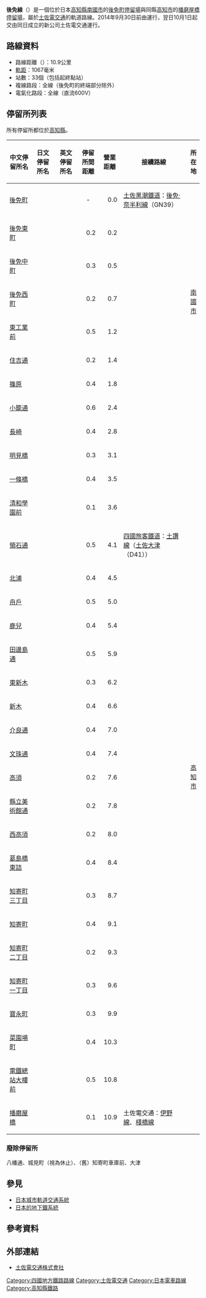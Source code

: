 {{Infobox 鐵道路線
|日文原名=後免線
|平假名=ごめんせん
|羅馬拼音=Gomen sen
|路線名稱=後免線
|路線顏色=#008000
|標誌=
|標誌大小=
|圖片= Tosadentetsu208 at Kitaura and Funato.jpg
|圖片大小=300px
|圖片說明= 沿國道195號線的專用軌道行走的電車
|所在地={{JPN}}[[高知縣|高知縣]]
|種類=[[輕軌|輕軌]]
|路線網=
|起點=[[後免町站|後免町站]]
|終點=[[播磨屋橋停留場|播磨屋橋停留場]]
|站數=33個
|載客量=
|1日使用者人數=
|路線記號=
|路線編號=
|通車=1908年10月31日
|全線通車=1925年2月21日
|擁有者=[[土佐電交通|土佐電交通]]
|營運者=
|車輛基地=參見[[土佐電交通#車輛|土佐電交通#車輛]]一節
|使用車輛=
|路線距離=10.9公里
|軌距=1,067毫米
|軌道數量=[[複線鐵路|複線]]
|電氣化方式=[[直流電|直流電]]600 [[伏特|V]]<br />[[高架電纜|高架電纜]]
|最大坡度=
|最小曲線半徑=
|閉塞方式=
|保安裝置=
|最高速度=
|路線圖={{後免線RDT}}
}}
'''後免線'''（{{jpn|j=後免線|hg=ごめんせん|rm=Gomen sen|f=y}}）是一個位於日本[[高知縣|高知縣]][[南國市|南國市]]的[[後免町站|後免町停留場]]與同縣[[高知市|高知市]]的[[播磨屋橋停留場|播磨屋橋停留場]]，屬於[[土佐電交通|土佐電交通]]的軌道路線。2014年9月30日前由{{link-ja|土佐電氣鐵道|土佐電気鉄道}}運行，翌日10月1日起交由同日成立的新公司土佐電交通運行。

== 路線資料 ==
* 路線距離（{{link-ja|營業距離|営業キロ}}）：10.9公里
* [[軌距|軌距]]：1067毫米
* 站數：33個（包括起終點站）
* 複線路段：全線（後免町的終端部分除外）
* 電氣化路段：全線（直流600V）
== 停留所列表 ==
所有停留所都位於[[高知縣|高知縣]]。
{| class="wikitable" rules="all"
|-
!中文停留所名
!日文停留所名
!英文停留所名
!style="width: 2.5em;"|停留所間距離
!style="width: 2.5em;"|營業距離
!接續路線
!style="width:1em;"|所在地
|-
|[[後免町站|後免町]]
|{{lang|ja|後免町}}
|{{lang|en|Gomemmachi}}
|style="text-align:center;"|-
|style="text-align: right;"|0.0
|[[土佐黑潮鐵道|土佐黑潮鐵道]]：[[後免·奈半利線|後免·奈半利線]]（GN39）
|rowspan="8" style="text-align:center; width:1em;"|[[南國市|南國市]]
|-
|[[後免東町停留場|後免東町]]
|{{lang|ja|後免東町}}
|{{lang|en|Gomen-Higashimachi}}
|style="text-align: right;"|0.2
|style="text-align: right;"|0.2
| 
|-
|[[後免中町停留場|後免中町]]
|{{lang|ja|後免中町}}
|{{lang|en|Gomen-Nakamachi}}
|style="text-align: right;"|0.3
|style="text-align: right;"|0.5
| 
|-
|[[後免西町停留場|後免西町]]
|{{lang|ja|後免西町}}
|{{lang|en|Gomen-Nishimachi}}
|style="text-align: right;"|0.2
|style="text-align: right;"|0.7
| 
|-
|[[東工業前停留場|東工業前]]
|{{lang|ja|東工業前}}
|{{lang|en|Higashi-Kōgyō-mae}}
|style="text-align: right;"|0.5
|style="text-align: right;"|1.2
| 
|-
|[[住吉通停留場|住吉通]]
|{{lang|ja|住吉通}}
|{{lang|en|Sumiyoshi-dōri}}
|style="text-align: right;"|0.2
|style="text-align: right;"|1.4
| 
|-
|[[篠原停留場|篠原]]
|{{lang|ja|篠原}}
|{{lang|en|Shinohara}}
|style="text-align: right;"|0.4
|style="text-align: right;"|1.8
| 
|-
|[[小籠通停留場|小籠通]]
|{{lang|ja|小篭通}}
|{{lang|en|Kogome-dōri}}
|style="text-align: right;"|0.6
|style="text-align: right;"|2.4
| 
|-
|[[長崎停留場|長崎]]
|{{lang|ja|長崎}}
|{{lang|en|Nagasaki}}
|style="text-align: right;"|0.4
|style="text-align: right;"|2.8
| 
|rowspan="25" style="text-align:center; width:1em;"|[[高知市|高知市]]
|-
|[[明見橋停留場|明見橋]]
|{{lang|ja|明見橋}}
|{{lang|en|Myōkenbashi}}
|style="text-align: right;"|0.3
|style="text-align: right;"|3.1
| 
|-
|[[一條橋停留場|一條橋]]
|{{lang|ja|一条橋}}
|{{lang|en|Ichijōbashi}}
|style="text-align: right;"|0.4
|style="text-align: right;"|3.5
| 
|-
|[[清和學園前停留場|清和學園前]]
|{{lang|ja|清和学園前}}
|{{lang|en|Seiwa-Gakuen-mae}}
|style="text-align: right;"|0.1
|style="text-align: right;"|3.6
| 
|-
|[[領石通停留場|領石通]]
|{{lang|ja|領石通}}
|{{lang|en|Ryōseki-dōri}}
|style="text-align: right;"|0.5
|style="text-align: right;"|4.1
|[[四國旅客鐵道|四國旅客鐵道]]：[[土讚線|土讚線]]（[[土佐大津站|土佐大津]]（D41））
|-
|[[北浦停留場|北浦]]
|{{lang|ja|北浦}}
|{{lang|en|Kitaura}}
|style="text-align: right;"|0.4
|style="text-align: right;"|4.5
| 
|-
|[[舟戶停留場|舟戶]]
|{{lang|ja|舟戸}}
|{{lang|en|Funato}}
|style="text-align: right;"|0.5
|style="text-align: right;"|5.0
| 
|-
|[[鹿兒停留場|鹿兒]]
|{{lang|ja|鹿児}}
|{{lang|en|Kako}}
|style="text-align: right;"|0.4
|style="text-align: right;"|5.4
| 
|-
|[[田邊島通停留場|田邊島通]]
|{{lang|ja|田辺島通}}
|{{lang|en|Tabeshima-dōri}}
|style="text-align: right;"|0.5
|style="text-align: right;"|5.9
| 
|-
|[[東新木停留場|東新木]]
|{{lang|ja|東新木}}
|{{lang|en|Higashi-Shingi}}
|style="text-align: right;"|0.3
|style="text-align: right;"|6.2
| 
|-
|[[新木停留場|新木]]
|{{lang|ja|新木}}
|{{lang|en|Shingi}}
|style="text-align: right;"|0.4
|style="text-align: right;"|6.6
| 
|-
|[[介良通停留場|介良通]]
|{{lang|ja|介良通}}
|{{lang|en|Kera-dōri}}
|style="text-align: right;"|0.4
|style="text-align: right;"|7.0
| 
|-
|[[文珠通停留場|文珠通]]
|{{lang|ja|文珠通}}
|{{lang|en|Monju-dōri}}
|style="text-align: right;"|0.4
|style="text-align: right;"|7.4
| 
|-
|[[高須停留場|高須]]
|{{lang|ja|高須}}
|{{lang|en|Takasu}}
|style="text-align: right;"|0.2
|style="text-align: right;"|7.6
| 
|-
|[[縣立美術館通停留場|縣立美術館通]]
|{{lang|ja|県立美術館通}}
|{{lang|en|Kenritsu-Bijutsukan-dōri}}
|style="text-align: right;"|0.2
|style="text-align: right;"|7.8
| 
|-
|[[西高須停留場|西高須]]
|{{lang|ja|西高須}}
|{{lang|en|Nishi-Takasu}}
|style="text-align: right;"|0.2
|style="text-align: right;"|8.0
| 
|-
|[[葛島橋東詰停留場|葛島橋東詰]]
|{{lang|ja|葛島橋東詰}}
|{{lang|en|Kazurashimabashi-Higashizume}}
|style="text-align: right;"|0.4
|style="text-align: right;"|8.4
| 
|-
|[[知寄町三丁目停留場|知寄町三丁目]]
|{{lang|ja|知寄町三丁目}}
|{{lang|en|Chiyorichō-sanchōme}}
|style="text-align: right;"|0.3
|style="text-align: right;"|8.7
| 
|-
|[[知寄町停留場|知寄町]]
|{{lang|ja|知寄町}}
|{{lang|en|Chiyorichō}}
|style="text-align: right;"|0.4
|style="text-align: right;"|9.1
| 
|-
|[[知寄町二丁目停留場|知寄町二丁目]]
|{{lang|ja|知寄町二丁目}}
|{{lang|en|Chiyorichō-nichōme}}
|style="text-align: right;"|0.2
|style="text-align: right;"|9.3
| 
|-
|[[知寄町一丁目停留場|知寄町一丁目]]
|{{lang|ja|知寄町一丁目}}
|{{lang|en|Chiyorichō-itchōme}}
|style="text-align: right;"|0.3
|style="text-align: right;"|9.6
| 
|-
|[[寶永町停留場|寶永町]]
|{{lang|ja|宝永町}}
|{{lang|en|Hōeimachi}}
|style="text-align: right;"|0.3
|style="text-align: right;"|9.9
| 
|-
|[[菜園場町停留場|菜園場町]]
|{{lang|ja|菜園場町}}
|{{lang|en|Saembachō}}
|style="text-align: right;"|0.4
|style="text-align: right;"|10.3
| 
|-
|[[電鐵總站大樓前停留場|電鐵總站大樓前]]
|{{lang|ja|デンテツターミナルビル前}}
|{{lang|en|Dentetsu Terminal Building mae}}
|style="text-align: right;"|0.5
|style="text-align: right;"|10.8
| 
|-
|[[播磨屋橋停留場|播磨屋橋]]
|{{lang|ja|はりまや橋}}
|{{lang|en|Harimaeyabashi}}
|style="text-align: right;"|0.1
|style="text-align: right;"|10.9
|土佐電交通：[[伊野線|伊野線]]、[[棧橋線|棧橋線]]
|}

=== 廢除停留所 ===
八幡通、城見町（視為休止）、（舊）知寄町車庫前、大津

== 參見 ==
* [[日本城市軌道交通系統|日本城市軌道交通系統]]
* [[日本的地铁系统|日本的地下鐵系統]]

== 參考資料 ==
{{Reflist}}
== 外部連結 ==
* [http://www.tosaden.co.jp/ 土佐電交通株式會社] {{Wayback|url=http://www.tosaden.co.jp/ |date=20200701010224 }}

{{後免線}}
{{DEFAULTSORT:Gomen sen}}
[[Category:四國地方鐵路路線|Category:四國地方鐵路路線]]
[[Category:土佐電交通|Category:土佐電交通]]
[[Category:日本電車路線|Category:日本電車路線]]
[[Category:高知縣鐵路|Category:高知縣鐵路]]